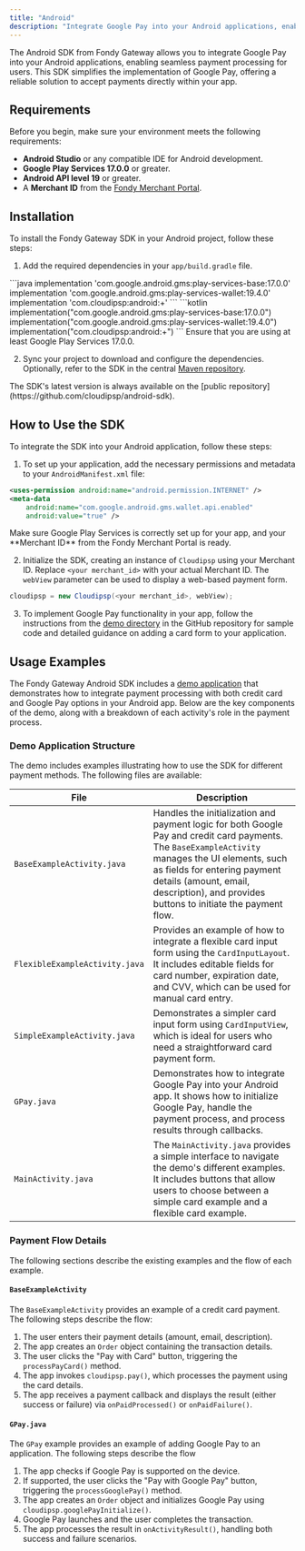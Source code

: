```yaml
---
title: "Android"
description: "Integrate Google Pay into your Android applications, enabling seamless payment processing for users."
---
```





The Android SDK from Fondy Gateway allows you to integrate Google Pay into your Android applications, enabling seamless payment processing for users. This SDK simplifies the implementation of Google Pay, offering a reliable solution to accept payments directly within your app.

## Requirements

Before you begin, make sure your environment meets the following requirements:

* **Android Studio** or any compatible IDE for Android development.
* **Google Play Services 17.0.0** or greater.
* **Android API level 19** or greater.
* A **Merchant ID** from the [Fondy Merchant Portal](https://portal.fondy.eu/mportal/#/).

## Installation

To install the Fondy Gateway SDK in your Android project, follow these steps:

1. Add the required dependencies in your `app/build.gradle` file.

<Tabs>
  <TabItem value="java" label="Java" default>
    ```java
    implementation 'com.google.android.gms:play-services-base:17.0.0'
    implementation 'com.google.android.gms:play-services-wallet:19.4.0'
    implementation 'com.cloudipsp:android:+'
    ```
  </TabItem>
  <TabItem value="kotlin" label="Kotlin">
    ```kotlin
    implementation("com.google.android.gms:play-services-base:17.0.0")
    implementation("com.google.android.gms:play-services-wallet:19.4.0")
    implementation("com.cloudipsp:android:+")
    ```
  </TabItem>
</Tabs>

<Callout type="info" title="Version Requirement">
  Ensure that you are using at least Google Play Services 17.0.0.
</Callout>

2. Sync your project to download and configure the dependencies. Optionally, refer to the SDK in the central [Maven repository](https://search.maven.org/search?q=g:com.cloudipsp).

<Callout type="info" title="Latest SDK Version">
  The SDK's latest version is always available on the [public repository](https://github.com/cloudipsp/android-sdk).
</Callout>

## How to Use the SDK

To integrate the SDK into your Android application, follow these steps:

1. To set up your application, add the necessary permissions and metadata to your `AndroidManifest.xml` file:

  ```xml 
  <uses-permission android:name="android.permission.INTERNET" />
  <meta-data
      android:name="com.google.android.gms.wallet.api.enabled"
      android:value="true" />
  ```

<Callout type="info" title="Setup Prerequisites">
  Make sure Google Play Services is correctly set up for your app, and your **Merchant ID** from the Fondy Merchant Portal is ready.
</Callout>

2. Initialize the SDK, creating an instance of `Cloudipsp` using your Merchant ID. Replace `<your merchant_id>` with your actual Merchant ID. The `webView` parameter can be used to display a web-based payment form.


  ```java 
  cloudipsp = new Cloudipsp(<your merchant_id>, webView);
  ```

3. To implement Google Pay functionality in your app, follow the instructions from the [demo directory](https://github.com/cloudipsp/android-sdk/tree/master/app/src/main/java/com/cloudipsp/android/demo) in the GitHub repository for sample code and detailed guidance on adding a card form to your application.

## Usage Examples

The Fondy Gateway Android SDK includes a [demo application](https://github.com/cloudipsp/android-sdk/tree/master/app/src/main/java/com/cloudipsp/android/demo) that demonstrates how to integrate payment processing with both credit card and Google Pay options in your Android app. Below are the key components of the demo, along with a breakdown of each activity's role in the payment process.

### Demo Application Structure

The demo includes examples illustrating how to use the SDK for different payment methods. The following files are available:

| File                           | Description                                                                                                                                                                                                                                                                |
| ------------------------------ | -------------------------------------------------------------------------------------------------------------------------------------------------------------------------------------------------------------------------------------------------------------------------- |
| `BaseExampleActivity.java`     | Handles the initialization and payment logic for both Google Pay and credit card payments. The `BaseExampleActivity` manages the UI elements, such as fields for entering payment details (amount, email, description), and provides buttons to initiate the payment flow. |
| `FlexibleExampleActivity.java` | Provides an example of how to integrate a flexible card input form using the `CardInputLayout`. It includes editable fields for card number, expiration date, and CVV, which can be used for manual card entry.                                                            |
| `SimpleExampleActivity.java`   | Demonstrates a simpler card input form using `CardInputView`, which is ideal for users who need a straightforward card payment form.                                                                                                                                       |
| `GPay.java`                    | Demonstrates how to integrate Google Pay into your Android app. It shows how to initialize Google Pay, handle the payment process, and process results through callbacks.                                                                                                  |
| `MainActivity.java`            | The `MainActivity.java` provides a simple interface to navigate the demo's different examples. It includes buttons that allow users to choose between a simple card example and a flexible card example.                                                                   |

### Payment Flow Details

The following sections describe the existing examples and the flow of each example.

#### `BaseExampleActivity`

The `BaseExampleActivity` provides an example of a credit card payment. The following steps describe the flow:

1. The user enters their payment details (amount, email, description).
2. The app creates an `Order` object containing the transaction details.
3. The user clicks the "Pay with Card" button, triggering the `processPayCard()` method.
4. The app invokes `cloudipsp.pay()`, which processes the payment using the card details.
5. The app receives a payment callback and displays the result (either success or failure) via `onPaidProcessed()` or `onPaidFailure()`.

#### `GPay.java`

The `GPay` example provides an example of adding Google Pay to an application. The following steps describe the flow

1. The app checks if Google Pay is supported on the device.
2. If supported, the user clicks the "Pay with Google Pay" button, triggering the `processGooglePay()` method.
3. The app creates an `Order` object and initializes Google Pay using `cloudipsp.googlePayInitialize()`.
4. Google Pay launches and the user completes the transaction.
5. The app processes the result in `onActivityResult()`, handling both success and failure scenarios.

